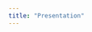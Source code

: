 ```yaml
---
title: "Presentation"
---
```


<body>
    <center>
        <!-- <h1 style="color: green">Presentation</h1> -->
        <object data=
                  "input/Minerva2023Presentation.pdf" 
                width="1200" 
                height="750"> 
        </object>
    </center>
</body>
